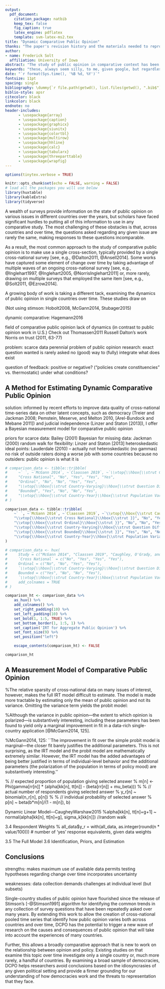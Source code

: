 ```yaml
---
output: 
  pdf_document:
    citation_package: natbib
    keep_tex: false
    fig_caption: true
    latex_engine: pdflatex
    template: svm-latex-ms2.tex
title: "Dynamic Comparative Public Opinion"
thanks: "The paper's revision history and the materials needed to reproduce its analyses can be found [on Github here](http://github.com/fsolt/example_article). Corresponding author: [frederick-solt@uiowa.edu](mailto:frederick-solt@uiowa.edu). Current version: `r format(Sys.time(), '%B %d, %Y')`."
author:
- name: Frederick Solt
  affiliation: University of Iowa
abstract: "The study of public opinion in comparative context has been hampered by data that is sparse, that is, unavailable for many countries and years; incomparable, i.e., ostensibly addressing the same issue but generated by different survey items; or, most often, both.  Questions of representation and of policy feedback on public opinion, for example, cannot be explored fully from a cross-national perspective without comparable time-series data for many countries that span their respective times of policy adoption.  This paper proposes a latent variable approach to the study of comparative public opinion that maximizes the information gleaned from available surveys to overcome issues of missing and incomparable data and allow comparativists to examine the dynamics of public opinion.  It then presents Bayesian techniques for estimating latent variables from cross-national survey data.  As an example of the promise of its approach, the paper then examines the question of whether the legal recognition of same-sex relationships prompts a backlash in public opinion."
keywords: "these, always seem silly, to me, given google, but regardless"
date: "`r format(Sys.time(), '%B %d, %Y')`"
fontsize: 11pt
spacing: single
bibliography: \dummy{`r file.path(getwd(), list.files(getwd(), ".bib$"))`}
biblio-style: apsr
citecolor: black
linkcolor: black
endnote: no
header-includes:
      - \usepackage{array}
      - \usepackage{caption}
      - \usepackage{graphicx}
      - \usepackage{siunitx}
      - \usepackage{colortbl}
      - \usepackage{multirow}
      - \usepackage{hhline}
      - \usepackage{calc}
      - \usepackage{tabularx}
      - \usepackage{threeparttable}
      - \usepackage{wrapfig}
---
```


```r
options(tinytex.verbose = TRUE)
```

```r
knitr::opts_chunk$set(echo = FALSE, warning = FALSE)
# load all the packages you will use below 
library(huxtable)
library(kableExtra)
library(tidyverse)

```

A wealth of surveys provide information on the state of public opinion on various issues in different countries over the years, but scholars have faced significant hurdles to putting all of this information to use in any comparative study.  The most challenging of these obstacles is that, across countries and over time, the questions asked regarding any given issue are rarely the same, making responses to these questions incomparable.

As a result, the most common approach to the study of comparative public opinion is to make use a single cross-section, typically provided by a single cross-national survey [see, e.g., @Dalton2011, @Ansell2014].
    Some works have captured some element of change over time by taking advantage of multiple waves of an ongoing cross-national survey [see, e.g., @Inglehart1997, @Inglehart2005, @NorrisInglehart2011] or, more rarely, drawing on multiple surveys that employed the same item [see, e.g., @Solt2011, @Ezrow2014].

A growing body of work is taking a different tack, examining the dynamics of public opinion in single countries over time.  These studies draw on

(Not using stimson: Hobolt2008, McGann2014, Stubager2015)

dynamic comparative: Hagemann2016

field of comparative public opinion
lack of dynamics (in contrast to public opinion work in U.S.)
Check out
	Thomassen2011
	Russell Dalton's work
	Norris on trust (2011, 63-77)


problem: 	scarce data
		perennial problem of public opinion research: exact question wanted is rarely asked
		no (good) way to (fully) integrate what does exist

question of feedback: positive or negative? ("policies create constituencies" vs. thermostatic) under what conditions?





## A Method for Estimating Dynamic Comparative Public Opinion

solution:
    informed by recent efforts to improve data quality of cross-national time-series data on other latent concepts, such as democracy (Treier and Jackman 2008; Pemstein, Meserve, and Melton 2010, [Arel-Bundock and Mebane 2011]) and judicial independence (Linzer and Staton [2013]), I offer a Bayesian measurement model for comparative public opinion

priors for scarce data: Bailey (2001)
Bayesian for missing data: Jackman (2000)
random walk for flexibility: Linzer and Staton [2013]
heteroskedastic ideal points: Lauderdale (2010) -- actually not heteroskedastic (no gammas)
    no risk of outside raters doing a worse job with some countries because no outsiders: public opinion is what it is

```r
# comparison_data <- tibble::tribble(
#     ~` `, ~`McGann 2014`, ~`Claassen 2019`, ~`\\vtop{\\hbox{\\strut Caughley, O'Grady,}\\hbox{\\strut and Warshaw 2019}}`, ~DCPO,
#     "Cross National", "No", "Yes", "Yes", "Yes",
#     "Ordinal", "No", "No", "Yes", "Yes",
#     "\\vtop{\\hbox{\\strut Country-Varying}\\hbox{\\strut Question Difficulty}}", "No", "Yes", "No", "Yes",
#     "Bounded", "Yes", "No", "No", "Yes",
#     "\\vtop{\\hbox{\\strut Country-Year}\\hbox{\\strut Population Variance}}", "Yes", "No", "No", "Yes"
# )

comparison_data <- tibble::tribble(
    ~` `, ~`McGann 2014`, ~`Claassen 2019`, ~`\\vtop{\\hbox{\\strut Caughley, O'Grady,}\\hbox{\\strut and Warshaw 2019}}`, ~DCPO,
    "\\vtop{\\hbox{\\strut Cross National}\\hbox{\\strut }}", "No", "Yes", "Yes", "Yes",
    "\\vtop{\\hbox{\\strut Ordinal}\\hbox{\\strut }}", "No", "No", "Yes", "Yes",
    "\\vtop{\\hbox{\\strut Country-Varying}\\hbox{\\strut Question Difficulty}}", "No", "Yes", "No", "Yes",
    "\\vtop{\\hbox{\\strut Bounded}\\hbox{\\strut }}", "Yes", "No", "No", "Yes",
    "\\vtop{\\hbox{\\strut Country-Year}\\hbox{\\strut Population Variance}}", "Yes", "No", "No", "Yes"
)

# comparison_data <- hux(
#     Study = c("McGann 2014", "Claassen 2019", "Caughley, O'Grady, and Warshaw 2019", "DCPO"),
#     `Cross National` = c("No", "Yes", "Yes", "Yes"),
#     Ordinal = c("No", "No", "Yes", "Yes"),
#     `\\vtop{\\hbox{\\strut Country-Varying}\\hbox{\\strut Question Difficulty}}` = c("No", "Yes", "No", "Yes"),
#     Bounded = c("Yes", "No", "No", "Yes"),
#     `\\vtop{\\hbox{\\strut Country-Year}\\hbox{\\strut Population Variance}}`= c("Yes", "No", "No", "Yes"),
#     add_colnames = TRUE
# ) 

comparison_ht <- comparison_data %>%
    as_hux() %>% 
    add_colnames() %>% 
    set_right_padding(10) %>%
    set_left_padding(10) %>% 
    set_bold(1, 1:5, TRUE) %>% 
    set_bottom_border(1, 1:5, 1) %>%
    set_caption('IRT for Aggregate Public Opinion') %>% 
    set_font_size(9) %>% 
    set_position("left") 

    escape_contents(comparison_ht) <- FALSE

comparison_ht

```

## A Measurement Model of Comparative Public Opinion




%The relative sparsity of cross-national data on many issues of interest, however, makes the full IRT model difficult to estimate.  The model is made more tractable by estimating only the mean of public opinion and not its variance.  Omitting the variance term yields the probit model:

%Although the variance in public opinion---the extent to which opinion is polarized---is substantively interesting, including these parameters has been found to yield only a marginal improvement in fit in a data-rich single-country application [@McGann2014, 125].

%McGann2014, 125: ``The improvement in fit over the simple probit model is marginal—the closer fit barely justifies the additional parameters. This is not surprising, as the IRT model and the probit model are mathematically extremely similar. However, the IRT model has the added advantages of being better justified in terms of individual-level behavior and the additional parameters (the polarization of the population in terms of policy mood) are substantively interesting.''

% // expected proportion of population giving selected answer
% m[n] <- Phi(gamma[rr[n]] * (alpha[kk[n], tt[n]] - (beta[rr[n]] + mu_beta)))
%
% // actual number of respondents giving selected answer
% y_r[n] ~ binomial(n_r[n], p[n])
%
% // individual probability of selected answer
% p[n] ~ beta(b*m[n]/(1 - m[n]), b)

\subsection{Adding Dynamics}

Dynamic Linear Model---CaugheyWarshaw2015
%alpha[kk[n], tt[n]+g+1] ~ normal(alpha[kk[n], tt[n]+g], sigma_k[kk[n]]) //random walk

3.4 Respondent Weights
% all_data$y_r = with(all_data, as.integer(round(n * value/100))) # number of 'yes' response equivalents, given data weights

3.5 The Full Model
3.6 Identification, Priors, and Estimation



## Conclusions
strengths:
    makes maximum use of available data
	permits testing hypotheses regarding change over time
	incorporates uncertainty

weaknesses:
	data collection demands
	challenges at individual level (but subsets)



Single-country studies of public opinion have flourished since the release of Stimson's [-@Stimson1991] algorithm for identifying the common trends in any collection of survey questions that have been repeatedly asked over many years.  By extending this work to allow the creation of cross-national pooled time series that identify how public opinion varies both across countries and over time, DCPO has the potential to trigger a new wave of research on the causes and consequences of public opinion that will take into account the experiences of many countries.

Further, this allows a broadly comparative approach that is new to work on the relationship between opinion and policy.  Existing studies on that examine this topic over time investigate only a single country or, much more rarely, a handful of countries.  By examining a broad sample of democracies, DCPO helps researchers avoid conclusions based on the idiosyncrasies of any given political setting and provide a firmer grounding for our understanding of how democracies work and the threats to representation that they face.



